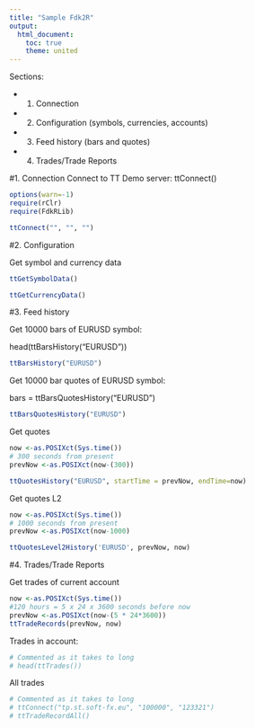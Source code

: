 ```yaml
---
title: "Sample Fdk2R"
output:
  html_document:
    toc: true
    theme: united
---
```


Sections:

* 1. Connection

* 2. Configuration (symbols, currencies, accounts)

* 3. Feed history  (bars and quotes)

* 4. Trades/Trade Reports


#1. Connection
Connect to TT Demo server:
ttConnect()

```r
options(warn=-1)
require(rClr)
require(FdkRLib)

ttConnect("", "", "")

```

#2. Configuration

Get symbol and currency data
```r
ttGetSymbolData()

ttGetCurrencyData()
```

#3. Feed history
<p>Get 10000 bars of EURUSD symbol:</p>
head(ttBarsHistory("EURUSD"))

```r
ttBarsHistory("EURUSD")
```

<p>Get 10000 bar quotes  of EURUSD symbol: </p>
bars = ttBarsQuotesHistory("EURUSD")

```r
ttBarsQuotesHistory("EURUSD")
```


Get quotes
```r

now <-as.POSIXct(Sys.time())
# 300 seconds from present
prevNow <-as.POSIXct(now-(300))

ttQuotesHistory("EURUSD", startTime = prevNow, endTime=now)
```

Get quotes L2
```r
now <-as.POSIXct(Sys.time())
# 1000 seconds from present
prevNow <-as.POSIXct(now-1000)

ttQuotesLevel2History('EURUSD', prevNow, now)
```

#4. Trades/Trade Reports

Get trades of current account

```r
now <-as.POSIXct(Sys.time())
#120 hours = 5 x 24 x 3600 seconds before now
prevNow <-as.POSIXct(now-(5 * 24*3600))
ttTradeRecords(prevNow, now)
```

Trades in account:
```r
# Commented as it takes to long
# head(ttTrades())
```
All trades
```r
# Commented as it takes to long
# ttConnect("tp.st.soft-fx.eu", "100000", "123321")
# ttTradeRecordAll()
```
